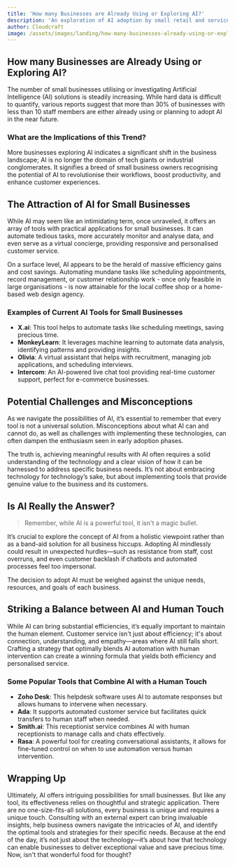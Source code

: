 ```yaml
---
title: 'How many Businesses are Already Using or Exploring AI?'
description: 'An exploration of AI adoption by small retail and service industry businesses, with potential benefits and pitfalls highlighted.'
author: Cloudcraft
image: /assets/images/landing/how-many-businesses-already-using-or-exploring-ai.jpg
---
```


## How many Businesses are Already Using or Exploring AI?

The number of small businesses utilising or investigating Artificial Intelligence (AI) solutions is steadily increasing. While hard data is difficult to quantify, various reports suggest that more than 30% of businesses with less than 10 staff members are either already using or planning to adopt AI in the near future.

### What are the Implications of this Trend?

More businesses exploring AI indicates a significant shift in the business landscape; AI is no longer the domain of tech giants or industrial conglomerates. It signifies a breed of small business owners recognising the potential of AI to revolutionise their workflows, boost productivity, and enhance customer experiences.

<ServicesBlurb />

## The Attraction of AI for Small Businesses

While AI may seem like an intimidating term, once unraveled, it offers an array of tools with practical applications for small businesses. It can automate tedious tasks, more accurately monitor and analyse data, and even serve as a virtual concierge, providing responsive and personalised customer service.

On a surface level, AI appears to be the herald of massive efficiency gains and cost savings. Automating mundane tasks like scheduling appointments, record management, or customer relationship work - once only feasible in large organisations - is now attainable for the local coffee shop or a home-based web design agency.

### Examples of Current AI Tools for Small Businesses

* **X.ai**: This tool helps to automate tasks like scheduling meetings, saving precious time.
* **MonkeyLearn**: It leverages machine learning to automate data analysis, identifying patterns and providing insights.
* **Olivia**: A virtual assistant that helps with recruitment, managing job applications, and scheduling interviews.
* **Intercom**: An AI-powered live chat tool providing real-time customer support, perfect for e-commerce businesses.

## Potential Challenges and Misconceptions

As we navigate the possibilities of AI, it’s essential to remember that every tool is not a universal solution. Misconceptions about what AI can and cannot do, as well as challenges with implementing these technologies, can often dampen the enthusiasm seen in early adoption phases.

The truth is, achieving meaningful results with AI often requires a solid understanding of the technology and a clear vision of how it can be harnessed to address specific business needs. It’s not about embracing technology for technology’s sake, but about implementing tools that provide genuine value to the business and its customers.

<GetStartedBlurb />

## Is AI Really the Answer?

<blockquote>Remember, while AI is a powerful tool, it isn't a magic bullet.</blockquote>

It’s crucial to explore the concept of AI from a holistic viewpoint rather than as a band-aid solution for all business hiccups. Adopting AI mindlessly could result in unexpected hurdles—such as resistance from staff, cost overruns, and even customer backlash if chatbots and automated processes feel too impersonal.

The decision to adopt AI must be weighed against the unique needs, resources, and goals of each business.

## Striking a Balance between AI and Human Touch

While AI can bring substantial efficiencies, it’s equally important to maintain the human element. Customer service isn't just about efficiency; it's about connection, understanding, and empathy—areas where AI still falls short. Crafting a strategy that optimally blends AI automation with human intervention can create a winning formula that yields both efficiency and personalised service.

### Some Popular Tools that Combine AI with a Human Touch

* **Zoho Desk**: This helpdesk software uses AI to automate responses but allows humans to intervene when necessary.
* **Ada**: It supports automated customer service but facilitates quick transfers to human staff when needed.
* **Smith.ai**: This receptionist service combines AI with human receptionists to manage calls and chats effectively.
* **Rasa**: A powerful tool for creating conversational assistants, it allows for fine-tuned control on when to use automation versus human intervention.

## Wrapping Up

Ultimately, AI offers intriguing possibilities for small businesses. But like any tool, its effectiveness relies on thoughtful and strategic application. There are no one-size-fits-all solutions, every business is unique and requires a unique touch. Consulting with an external expert can bring invaluable insights, help business owners navigate the intricacies of AI, and identify the optimal tools and strategies for their specific needs. Because at the end of the day, it’s not just about the technology—it’s about how that technology can enable businesses to deliver exceptional value and save precious time. Now, isn't that wonderful food for thought?